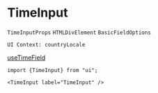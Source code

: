 
# TimeInput

`TimeInputProps` `HTMLDivElement` `BasicFieldOptions`

`UI Context: countryLocale`

[useTimeField](https://react-spectrum.adobe.com/react-aria/useTimeField.html#usage)

<Preview>
    <TimeInput label="TimeInput" help="Help text" />
    <TimeInput label="TimeInput" help="Help text" isDisabled />
</Preview>


```tsx copy
import {TimeInput} from "ui";

<TimeInput label="TimeInput" />
```


